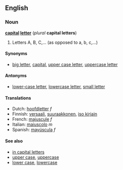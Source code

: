 == English ==
===Noun===
'''[[capital]] [[letter]]''' (''plural'' '''capital letters''')

# Letters A, B, C,... (as opposed to a, b, c,...)

====Synonyms====
*[[big letter]], [[capital]], [[upper case letter]], [[uppercase letter]]

====Antonyms====
*[[lower-case letter]], [[lowercase letter]], [[small letter]]

====Translations====
*Dutch: [[hoofdletter]] ''f''
*Finnish: [[versaali]], [[suuraakkonen]], [[iso kirjain]]
*French: [[majuscule]] ''f''
*Italian: [[maiuscolo]] ''m''
*Spanish: [[mayúscula]] ''f''

====See also====
*[[in capital letters]]
*[[upper case]], [[uppercase]]
*[[lower case]], [[lowercase]]